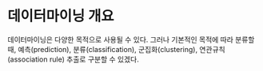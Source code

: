 # 데이터마이닝 개요 {#datamining-overview}

데이터마이닝은 다양한 목적으로 사용될 수 있다. 그러나 기본적인 목적에 따라 분류할 때, 예측(prediction), 분류(classification), 군집화(clustering), 연관규칙(association rule) 추출로 구분할 수 있겠다.



